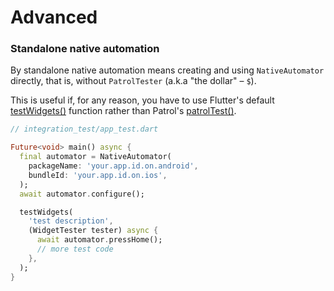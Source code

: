 # Advanced

### Standalone native automation

By standalone native automation means creating and using `NativeAutomator`
directly, that is, without `PatrolTester` (a.k.a "the dollar" – `$`).

This is useful if, for any reason, you have to use Flutter's default
[testWidgets()][test_widgets] function rather than Patrol's
[patrolTest()][patrol_test].

```dart
// integration_test/app_test.dart

Future<void> main() async {
  final automator = NativeAutomator(
    packageName: 'your.app.id.on.android',
    bundleId: 'your.app.id.on.ios',
  );
  await automator.configure();

  testWidgets(
    'test description',
    (WidgetTester tester) async {
      await automator.pressHome();
      // more test code
    },
  );
}
```

[test_widgets]: https://api.flutter.dev/flutter/flutter_test/testWidgets.html
[patrol_test]: https://pub.dev/documentation/patrol/latest/patrol/patrolTest.html
